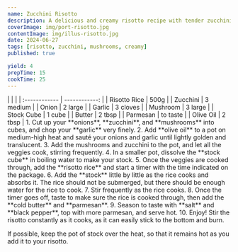 ```yaml
---
name: Zucchini Risotto
description: A delicious and creamy risotto recipe with tender zucchini, mushrooms, and a touch of crème fraiche, perfect for a comforting meal.
coverImage: img/port-risotto.jpg
contentImage: img/illus-risotto.jpg
date: 2024-06-27
tags: [risotto, zucchini, mushrooms, creamy]
published: true

yield: 4
prepTime: 15
cookTime: 25
---
```


<Ingredients>
|               |               |
| :------------ | ------------: |
| Risotto Rice  |         500g  |
| Zucchini      |   3 medium    |
| Onion         |    2 large    |
| Garlic        |   3 cloves    |
| Mushroom      |    3 large    |
| Stock Cube    |        1 cube |
| Butter        |       2 tbsp  |
| Parmesan      |      to taste |
| Olive Oil     |       2 tbsp  |
</Ingredients>

<Instructions>
1. Cut up your **onions**, **zucchini**, and **mushrooms** into cubes, and chop your **garlic** very finely.
2. Add **olive oil** to a pot on medium-high heat and sauté your onions and garlic until lightly golden and translucent.
3. Add the mushrooms and zucchini to the pot, and let all the veggies cook, stirring frequently.
4. In a smaller pot, dissolve the **stock cube** in boiling water to make your stock.
5. Once the veggies are cooked through, add the **risotto rice** and start a timer with the time indicated on the package.
6. Add the **stock** little by little as the rice cooks and absorbs it. The rice should not be submerged, but there should be enough water for the rice to cook.
7. Stir frequently as the rice cooks.
8. Once the timer goes off, taste to make sure the rice is cooked through, then add the **cold butter** and **parmesan**.
9. Season to taste with **salt** and **black pepper**, top with more parmesan, and serve hot.
10. Enjoy!
</Instructions>

<InfoBox title="Tip!">
Stir the risotto constantly as it cooks, as it can easily stick to the bottom and burn.  

If possible, keep the pot of stock over the heat, so that it remains hot as you add it to your risotto.  
</InfoBox>
